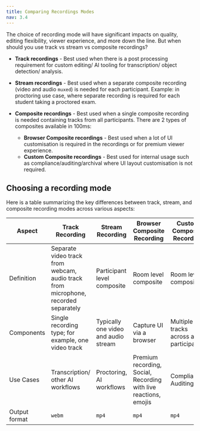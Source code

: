 ```yaml
---
title: Comparing Recordings Modes
nav: 3.4
---
```


The choice of recording mode will have significant impacts on quality, editing flexibility, viewer experience, and more down the line. But when should you use track vs stream vs composite recordings?

- **Track recordings** - Best used when there is a post processing requirement for custom editing/ AI tooling for transcription/ object detection/ analysis.

- **Stream recordings** - Best used when a separate composite recording (video and audio `muxed`) is needed for each participant. Example: in proctoring use case, where separate recording is required for each student taking a proctored exam.

- **Composite recordings** - Best used when a single composite recording is needed containing tracks from all participants. There are 2 types of composites available in 100ms:
    - **Browser Composite recordings** - Best used when a lot of UI customisation is required in the recordings or for premium viewer experience.
    - **Custom Composite recordings** - Best used for internal usage such as compliance/auditing/archival where UI layout customisation is not required.


## Choosing a recording mode
Here is a table summarizing the key differences between track, stream, and composite recording modes across various aspects:

| Aspect | Track Recording | Stream Recording | Browser Composite Recording | Custom Composite Recording |
| --- | --- | --- | --- | --- |
| Definition | Separate video track from webcam, audio track from microphone, recorded separately | Participant level composite | Room level composite | Room level composite |
| Components | Single recording type; for example, one video track | Typically one video and audio stream | Capture UI via a browser| Multiple tracks across all participants |
| Use Cases | Transcription/ other AI workflows | Proctoring, AI workflows | Premium recording, Social, Recording with live reactions, emojis  |  Compliance, Auditing |
| Output format | `webm` | `mp4` | `mp4`  | `mp4` |


